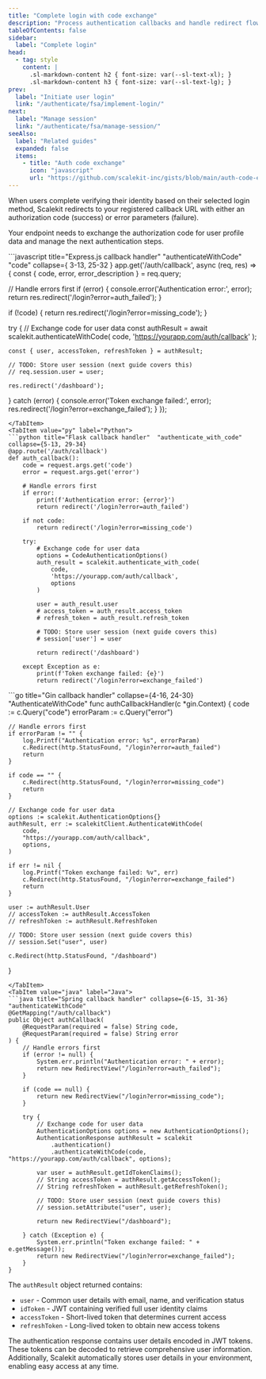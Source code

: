```yaml
---
title: "Complete login with code exchange"
description: "Process authentication callbacks and handle redirect flows after users authenticate with Scalekit."
tableOfContents: false
sidebar:
  label: "Complete login"
head:
  - tag: style
    content: |
      .sl-markdown-content h2 { font-size: var(--sl-text-xl); }
      .sl-markdown-content h3 { font-size: var(--sl-text-lg); }
prev:
  label: "Initiate user login"
  link: "/authenticate/fsa/implement-login/"
next:
  label: "Manage session"
  link: "/authenticate/fsa/manage-session/"
seeAlso:
  label: "Related guides"
  expanded: false
  items:
    - title: "Auth code exchange"
      icon: "javascript"
      url: "https://github.com/scalekit-inc/gists/blob/main/auth-code-exchange-scalekit-sdk.js"
---
```




When users complete verifying their identity based on their selected login method, Scalekit redirects to your registered callback URL with either an authorization code (success) or error parameters (failure).

Your endpoint needs to exchange the authorization code for user profile data  and manage the next authentication steps.


<Tabs syncKey="tech-stack">
<TabItem value="nodejs" label="Node.js">
```javascript title="Express.js callback handler" "authenticateWithCode" "code" collapse={ 3-13, 25-32 }
app.get('/auth/callback', async (req, res) => {
  const { code, error, error_description } = req.query;

  // Handle errors first
  if (error) {
    console.error('Authentication error:', error);
    return res.redirect('/login?error=auth_failed');
  }

  if (!code) {
    return res.redirect('/login?error=missing_code');
  }

  try {
    // Exchange code for user data
    const authResult = await scalekit.authenticateWithCode(
      code,
      'https://yourapp.com/auth/callback'
    );

    const { user, accessToken, refreshToken } = authResult;

    // TODO: Store user session (next guide covers this)
    // req.session.user = user;

    res.redirect('/dashboard');

  } catch (error) {
    console.error('Token exchange failed:', error);
    res.redirect('/login?error=exchange_failed');
  }
});
```
</TabItem>
<TabItem value="py" label="Python">
```python title="Flask callback handler"  "authenticate_with_code" collapse={5-13, 29-34}
@app.route('/auth/callback')
def auth_callback():
    code = request.args.get('code')
    error = request.args.get('error')

    # Handle errors first
    if error:
        print(f'Authentication error: {error}')
        return redirect('/login?error=auth_failed')

    if not code:
        return redirect('/login?error=missing_code')

    try:
        # Exchange code for user data
        options = CodeAuthenticationOptions()
        auth_result = scalekit.authenticate_with_code(
            code,
            'https://yourapp.com/auth/callback',
            options
        )

        user = auth_result.user
        # access_token = auth_result.access_token
        # refresh_token = auth_result.refresh_token

        # TODO: Store user session (next guide covers this)
        # session['user'] = user

        return redirect('/dashboard')

    except Exception as e:
        print(f'Token exchange failed: {e}')
        return redirect('/login?error=exchange_failed')
```
</TabItem>
<TabItem value="golang" label="Go">
```go title="Gin callback handler" collapse={4-16, 24-30} "AuthenticateWithCode"
func authCallbackHandler(c *gin.Context) {
    code := c.Query("code")
    errorParam := c.Query("error")

    // Handle errors first
    if errorParam != "" {
        log.Printf("Authentication error: %s", errorParam)
        c.Redirect(http.StatusFound, "/login?error=auth_failed")
        return
    }

    if code == "" {
        c.Redirect(http.StatusFound, "/login?error=missing_code")
        return
    }

    // Exchange code for user data
    options := scalekit.AuthenticationOptions{}
    authResult, err := scalekitClient.AuthenticateWithCode(
        code,
        "https://yourapp.com/auth/callback",
        options,
    )

    if err != nil {
        log.Printf("Token exchange failed: %v", err)
        c.Redirect(http.StatusFound, "/login?error=exchange_failed")
        return
    }

    user := authResult.User
    // accessToken := authResult.AccessToken
    // refreshToken := authResult.RefreshToken

    // TODO: Store user session (next guide covers this)
    // session.Set("user", user)

    c.Redirect(http.StatusFound, "/dashboard")
}
```
</TabItem>
<TabItem value="java" label="Java">
```java title="Spring callback handler" collapse={6-15, 31-36} "authenticateWithCode"
@GetMapping("/auth/callback")
public Object authCallback(
    @RequestParam(required = false) String code,
    @RequestParam(required = false) String error
) {
    // Handle errors first
    if (error != null) {
        System.err.println("Authentication error: " + error);
        return new RedirectView("/login?error=auth_failed");
    }

    if (code == null) {
        return new RedirectView("/login?error=missing_code");
    }

    try {
        // Exchange code for user data
        AuthenticationOptions options = new AuthenticationOptions();
        AuthenticationResponse authResult = scalekit
            .authentication()
            .authenticateWithCode(code, "https://yourapp.com/auth/callback", options);

        var user = authResult.getIdTokenClaims();
        // String accessToken = authResult.getAccessToken();
        // String refreshToken = authResult.getRefreshToken();

        // TODO: Store user session (next guide covers this)
        // session.setAttribute("user", user);

        return new RedirectView("/dashboard");

    } catch (Exception e) {
        System.err.println("Token exchange failed: " + e.getMessage());
        return new RedirectView("/login?error=exchange_failed");
    }
}
```
</TabItem>
</Tabs>

The `authResult` object returned contains:

- `user` - Common user details with email, name, and verification status
- `idToken` - JWT containing verified full user identity claims
- `accessToken` - Short-lived token that determines current access
- `refreshToken` - Long-lived token to obtain new access tokens

<AuthResultTabsSection />

The authentication response contains user details encoded in JWT tokens. These tokens can be decoded to retrieve comprehensive user information. Additionally, Scalekit automatically stores user details in your environment, enabling easy access at any time.
